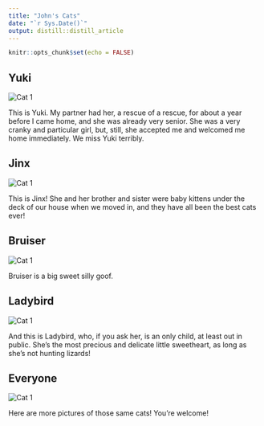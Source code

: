 ```yaml
---
title: "John's Cats"
date: "`r Sys.Date()`"
output: distill::distill_article
---
```


```r
knitr::opts_chunk$set(echo = FALSE)
```



<section>
  <h2>Yuki</h2>
  <img src= "images/Yuki_collage.jpg" alt="Cat 1" style="max-width: 100%; height: auto;">
  <p>This is Yuki. My partner had her, a rescue of a rescue, for about a year before I came home, and she was already very senior. She was a very cranky and particular girl, but, still, she accepted me and welcomed me home immediately. We miss Yuki terribly.</p>
</section>

<section>
  <h2>Jinx</h2>
  <img src= "images/Jinx_collage.jpg" alt="Cat 1" style="max-width: 100%; height: auto;">
  <p>This is Jinx! She and her brother and sister were baby kittens under the deck of our house when we moved in, and they have all been the best cats ever!</p>
</section>

<section>
  <h2>Bruiser</h2>
  <img src= "images/Bruiser_collage.jpg" alt="Cat 1" style="max-width: 100%; height: auto;">
  <p>Bruiser is a big sweet silly goof.</p>
</section>

<section>
  <h2>Ladybird</h2>
  <img src= "images/Ladybird_collage.jpg" alt="Cat 1" style="max-width: 100%; height: auto;">
  <p>And this is Ladybird, who, if you ask her, is an only child, at least out in public. She's the most precious and delicate little sweetheart, as long as she's not hunting lizards!</p>
</section>

<section>
  <h2>Everyone</h2>
  <img src= "images/more_cats.jpg" alt="Cat 1" style="max-width: 100%; height: auto;">
  <p>Here are more pictures of those same cats! You're welcome!</p>
</section>